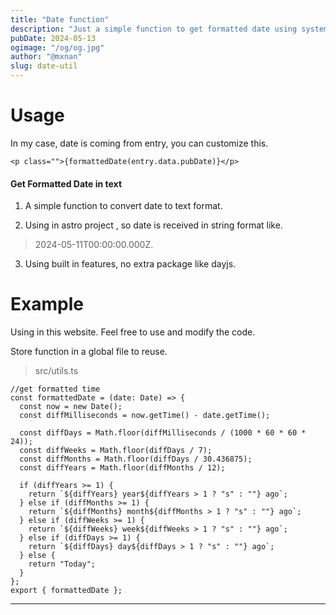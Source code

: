 ```yaml
---
title: "Date function"
description: "Just a simple function to get formatted date using system time"
pubDate: 2024-05-13
ogimage: "/og/og.jpg"
author: "@mxnan"
slug: date-util
---
```


# Usage

In my case, date is coming from entry, you can customize this.

```tsx
<p class="">{formattedDate(entry.data.pubDate)}</p>
```

#### Get Formatted Date in text

1. A simple function to convert date to text format.

2. Using in astro project , so date is received in string format like.

> 2024-05-11T00:00:00.000Z.

3. Using built in features, no extra package like dayjs.

# Example

Using in this website. Feel free to use and modify the code.

Store function in a global file to reuse.

> src/utils.ts

```tsx
//get formatted time
const formattedDate = (date: Date) => {
  const now = new Date();
  const diffMilliseconds = now.getTime() - date.getTime();

  const diffDays = Math.floor(diffMilliseconds / (1000 * 60 * 60 * 24));
  const diffWeeks = Math.floor(diffDays / 7);
  const diffMonths = Math.floor(diffDays / 30.436875);
  const diffYears = Math.floor(diffMonths / 12);

  if (diffYears >= 1) {
    return `${diffYears} year${diffYears > 1 ? "s" : ""} ago`;
  } else if (diffMonths >= 1) {
    return `${diffMonths} month${diffMonths > 1 ? "s" : ""} ago`;
  } else if (diffWeeks >= 1) {
    return `${diffWeeks} week${diffWeeks > 1 ? "s" : ""} ago`;
  } else if (diffDays >= 1) {
    return `${diffDays} day${diffDays > 1 ? "s" : ""} ago`;
  } else {
    return "Today";
  }
};
export { formattedDate };
```
***